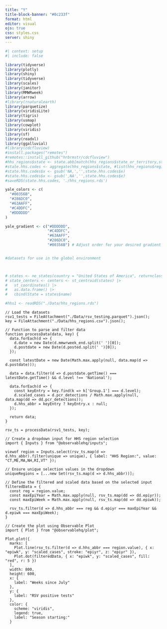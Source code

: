 ```yaml
---
title: "Y"
title-block-banner: "#0c233f"
format: html
editor: visual
ojs: true
css: styles.css
server: shiny
---
```


```r
#| context: setup
#| include: false

library(tidyverse)
library(plotly)
library(shiny)
library(tidyverse)
library(scales)
library(janitor)
library(MMWRweek)
library(arrow)
#library(rnaturalearth)
library(parquetize)
library(viridisLite)
library(tigris)
library(usmap)
library(cowplot)
library(viridis)
library(sf)
library(readxl)
library(ggalluvial)
#library(cdcfluview)
#install.packages("remotes")
#remotes::install_github("hrbrmstr/cdcfluview")
#hhs_regions$state <- state.abb[match(hhs_regions$state_or_territory,state.name)]
#state.hhs.codes <- aggregate(hhs_regions$state, #list(hhs_regions$region), paste, collapse=",")
#state.hhs.codes$x <- gsub('NA,','',state.hhs.codes$x)
#state.hhs.codes$x <- gsub(',NA','',state.hhs.codes$x)
#saveRDS(state.hhs.codes, './hhs_regions.rds')

yale_colors <- c(
  "#00356B",
  "#286DC0",
  "#63AAFF",
  "#C4DDFC",
  "#DDDDDD"
)

yale_gradient <- c("#DDDDDD",
                   "#C4DDFC",
                   "#63AAFF",
                   "#286DC0",
                   "#00356B") # Adjust order for your desired gradient


#datasets for use in the global environment



# states <- ne_states(country = "United States of America", returnclass = "sf")
# state_centers <- centers <- st_centroid(states) |> 
#   st_coordinates() |> 
#   as.data.frame() |>
#   cbind(State = states$name)
```

```r
#hhs1 <- readRDS("./Data/hhs_regions.rds")
```

```ojs
// Load the datasets
rsv1_tests = FileAttachment("./Data/rsv_testing.parquet").json();
key = FileAttachment("./Data/hhs_regions.csv").json();
```

```ojs
// Function to parse and filter data
function processData(data, key) {
  data.forEach(d => {
    d.date = new Date(d.mmwrweek_end.split(' ')[0]);
    d.postdate = new Date(d.posted.split(' ')[0]);
  });
  
  const latestDate = new Date(Math.max.apply(null, data.map(d => d.postdate)));
  
  data = data.filter(d => d.postdate.getTime() === latestDate.getTime() && d.level !== 'National');
  
  data.forEach(d => {
    const keyEntry = key.find(k => k['Group.1'] === d.level);
    d.scaled_cases = d.pcr_detections / Math.max.apply(null, data.map(dd => dd.pcr_detections));
    d.hhs_abbr = keyEntry ? keyEntry.x : null;
  });
  
  return data;
}

rsv_ts = processData(rsv1_tests, key);
```

```ojs
// Create a dropdown input for HHS region selection
import { Inputs } from "@observablehq/inputs";

viewof region = Inputs.select(rsv_ts.map(d => d.hhs_abbr).filter(unique => unique), { label: "HHS Region:", value: "CT,ME,MA,NH,RI,VT" });
```

```ojs
// Ensure unique selection values in the dropdown
uniqueRegions = [...new Set(rsv_ts.map(d => d.hhs_abbr))];
```

```ojs
// Define the filtered and scaled data based on the selected input
filteredData = {
  const reg = region.value;
  const maxEpiYear = Math.max.apply(null, rsv_ts.map(dd => dd.epiyr));
  const maxEpiWeek = Math.max.apply(null, rsv_ts.map(dd => dd.epiwk));

  rsv_ts.filter(d => d.hhs_abbr === reg && d.epiyr === maxEpiYear && d.epiwk === maxEpiWeek);
}
```

```ojs
// Create the plot using Observable Plot
import { Plot } from "@observablehq/plot";

Plot.plot({
  marks: [
    Plot.line(rsv_ts.filter(d => d.hhs_abbr === region.value), { x: "epiwk", y: "scaled_cases", stroke: "epiyr", z: "epiyr" }),
    Plot.dot(filteredData, { x: "epiwk", y: "scaled_cases", fill: "red", r: 5 })
  ],
  width: 800,
  height: 600,
  x: {
    label: "Weeks since July"
  },
  y: {
    label: "RSV positive tests"
  },
  color: {
    scheme: "viridis",
    legend: true,
    label: "Season starting:"
  }
```



